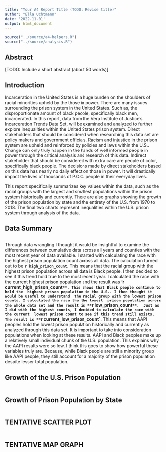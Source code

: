 ```yaml
---
title: "Your A4 Report Title (TODO: Revise title)"
author: "Ella Uchtmann"
date: '2022-11-01'
output: html_document
---
```


```r
source("../source/a4-helpers.R")
source("../source/analysis.R")
```

## Abstract 
[TODO: Include a short abstract (about 50 words)]

## Introduction 
Incarceration in the United States is a huge burden on the shoulders
of racial minorities upheld by the those in power. There are many issues surrounding 
the prison system in the United States. Such as, the disproportionate amount
of black people, specifically black men, incarcerated. In this report, data from 
the Vera Institute of Justice's Incarceration Trends Data Set, will be examined and 
analyzed to further explore inequalities within the United
States prison system. Direct stakeholders that should be considered when researching
this data set are policy makers and government officials. Racism and injustice in
the prison system are upheld and reinforced by policies and laws within the U.S.. 
Change can only truly happen in the hands of well informed people in power through 
the critical analysis and research of this data. Indirect stakeholder that should 
be considered with extra care are people of color, specifically black people. The
decisions made by direct stakeholders based on this data has nearly no daily effect
on those in power. It will drastically impact the lives of thousands of P.O.C. 
people in their everyday lives. 

This report specifically summarizes key values within the data, such as the racial
groups with the largest and smallest populations within the prison system historically
and currently. There are also graphs showing the growth of the prison population
by state and the entirety of the U.S. from 1970 to 2018. The final two charts represent 
inequalities within the U.S. prison system through analysis of the data.  

## Data Summary 

```r

```
Through data wrangling I thought it would be insightful to examine the differences
between cumulative data across all years and counties with the most recent year of 
data available. I started with calculating the race with the highest prison population
count across all data. The calculation turned out to be **`r high_prison_count`**. This
means that the racial group with the highest prison population across all data is
Black people. I then decided to see if this trend hold true to the most recent year. 
I calculated the race with the current highest prison population and the result was
**'r current_high_prison_count`**. This shows that Black people continue to hold the 
highest prison population in the U.S.. I then thought it would be useful to understand 
the racial group with the lowest prison counts. I calculated the race the the lowest 
prison population across the whole data set and the result is **`r low_prison_count`**. 
Just as I did with the highest counts, I decided to calculate the race with the current 
lowest prison count to see if this trend still exists. The result is **`r current_low_prison_count`**. 
This means that AAPI peoples hold the lowest prison population historically and currently
as analyzed through this data set. It is important to take into consideration populations
when looking at these results. AAPI and Black peoples make up a relatively small 
individual chunk of the U.S. population. This explains why the AAPI results were
so low. I think this goes to show how powerful these variables truly are. Because, 
while Black people are still a minority group like AAPI people, they still account
for a majority of the prison population despite lesser total population. 

## Growth of the U.S. Prison Population

```r

```



## Growth of Prison Population by State

```r

```



## TENTATIVE SCATTER PLOT

```r

```



## TENTATIVE MAP GRAPH

```r

```




